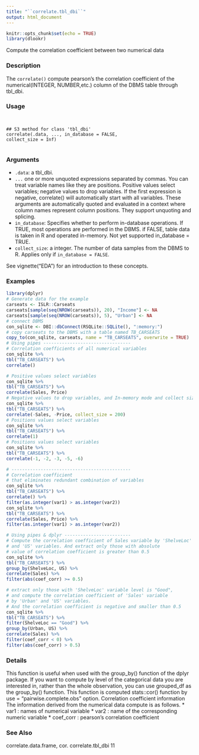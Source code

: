 ```yaml
---
title: "``correlate.tbl_dbi``"
output: html_document
---
```


```r
knitr::opts_chunk$set(echo = TRUE)
library(dlookr)
```

Compute the correlation coefficient between two numerical data


### Description 

The ``correlate()`` compute pearson's the correlation coefficient of the numerical(INTEGER, NUMBER,etc.) column of the DBMS table through tbl_dbi.

### Usage 
<pre><code>

## S3 method for class 'tbl_dbi'
correlate(.data, ..., in_database = FALSE,
collect_size = Inf)

</code></pre>
### Arguments
 
* ``.data``:   a tbl_dbi.
* ``...`` one or more unquoted expressions separated by commas. You can treat variable names like they are positions. Positive values select variables; negative values to drop variables. If the first expression is negative, correlate() will automatically start with all variables. These arguments are automatically quoted and evaluated in a context where column names represent column positions. They support unquoting and splicing.
* ``in_database``: Specifies whether to perform in-database operations. If TRUE, most operations are performed in the DBMS. if FALSE, table data is taken in R and operated in-memory. Not yet supported in_database = TRUE.
* ``collect_size``: a integer. The number of data samples from the DBMS to R. Applies only if ``in_database = FALSE``.

See vignette("EDA") for an introduction to these concepts.



### Examples
```r

library(dplyr)
# Generate data for the example
carseats <- ISLR::Carseats
carseats[sample(seq(NROW(carseats)), 20), "Income"] <- NA
carseats[sample(seq(NROW(carseats)), 5), "Urban"] <- NA
# connect DBMS
con_sqlite <- DBI::dbConnect(RSQLite::SQLite(), ":memory:")
# copy carseats to the DBMS with a table named TB_CARSEATS
copy_to(con_sqlite, carseats, name = "TB_CARSEATS", overwrite = TRUE)
# Using pipes ---------------------------------
# Correlation coefficients of all numerical variables
con_sqlite %>%
tbl("TB_CARSEATS") %>%
correlate()
```

```r
# Positive values select variables
con_sqlite %>%
tbl("TB_CARSEATS") %>%
correlate(Sales, Price)
# Negative values to drop variables, and In-memory mode and collect size is 200
con_sqlite %>%
tbl("TB_CARSEATS") %>%
correlate(-Sales, -Price, collect_size = 200)
# Positions values select variables
con_sqlite %>%
tbl("TB_CARSEATS") %>%
correlate(1)
# Positions values select variables
con_sqlite %>%
tbl("TB_CARSEATS") %>%
correlate(-1, -2, -3, -5, -6)
```

```r
# ---------------------------------------------
# Correlation coefficient
# that eliminates redundant combination of variables
con_sqlite %>%
tbl("TB_CARSEATS") %>%
correlate() %>%
filter(as.integer(var1) > as.integer(var2))
con_sqlite %>%
tbl("TB_CARSEATS") %>%
correlate(Sales, Price) %>%
filter(as.integer(var1) > as.integer(var2))
```

```r
# Using pipes & dplyr -------------------------
# Compute the correlation coefficient of Sales variable by 'ShelveLoc'
# and 'US' variables. And extract only those with absolute
# value of correlation coefficient is greater than 0.5
con_sqlite %>%
tbl("TB_CARSEATS") %>%
group_by(ShelveLoc, US) %>%
correlate(Sales) %>%
filter(abs(coef_corr) >= 0.5)
```

```r
# extract only those with 'ShelveLoc' variable level is "Good",
# and compute the correlation coefficient of 'Sales' variable
# by 'Urban' and 'US' variables.
# And the correlation coefficient is negative and smaller than 0.5
con_sqlite %>%
tbl("TB_CARSEATS") %>%
filter(ShelveLoc == "Good") %>%
group_by(Urban, US) %>%
correlate(Sales) %>%
filter(coef_corr < 0) %>%
filter(abs(coef_corr) > 0.5)
```
### Details 

This function is useful when used with the group_by() function of the dplyr package. If you want
to compute by level of the categorical data you are interested in, rather than the whole observation,
you can use grouped_df as the group_by() function. This function is computed stats::cor() function
by use = "pairwise.complete.obs" option.
Correlation coefficient information
The information derived from the numerical data compute is as follows.
*  var1 : names of numerical variable
*  var2 : name of the corresponding numeric variable
*  coef_corr : pearson's correlation coefficient

### See Also
 
correlate.data.frame, cor.
correlate.tbl_dbi 11